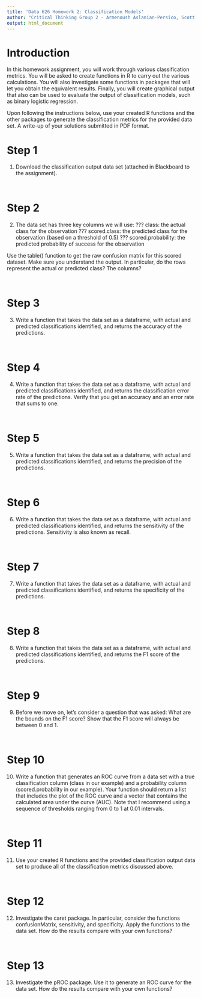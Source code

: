 ```yaml
---
title: 'Data 626 Homework 2: Classification Models'
author: "Critical Thinking Group 2 - Armenoush Aslanian-Persico, Scott Karr, Jeff Nieman, James Topor"
output: html_document
---
```


# Introduction

In this homework assignment, you will work through various classification metrics. You will be asked to create functions in R to carry out the various calculations. You will also investigate some functions in packages that will let you obtain the equivalent results. Finally, you will create graphical output that also can be used to evaluate the output of classification models, such as binary logistic regression.

Upon following the instructions below, use your created R functions and the other packages to generate the classification metrics for the provided data set. A write-up of your solutions submitted in PDF format.


# Step 1

1. Download the classification output data set (attached in Blackboard to the assignment).

```r

```


```r

```


# Step 2

2. The data set has three key columns we will use:
??? class: the actual class for the observation
??? scored.class: the predicted class for the observation (based on a threshold of 0.5)
??? scored.probability: the predicted probability of success for the observation

Use the table() function to get the raw confusion matrix for this scored dataset. Make sure you understand the output. In particular, do the rows represent the actual or predicted class? The columns?

```r

```


```r

```


# Step 3

3. Write a function that takes the data set as a dataframe, with actual and predicted classifications identified, and returns the accuracy of the predictions.


```r

```


```r

```

# Step 4

4. Write a function that takes the data set as a dataframe, with actual and predicted classifications identified, and returns the classification error rate of the predictions. Verify that you get an accuracy and an error rate that sums to one.



```r

```


```r

```


# Step 5


5. Write a function that takes the data set as a dataframe, with actual and predicted classifications identified, and returns the precision of the predictions.


```r

```


```r

```



# Step 6


6. Write a function that takes the data set as a dataframe, with actual and predicted classifications identified, and returns the sensitivity of the predictions. Sensitivity is also known as recall.



```r

```


```r

```



# Step 7

7. Write a function that takes the data set as a dataframe, with actual and predicted classifications identified, and returns the specificity of the predictions.




```r

```


```r

```



# Step 8

8. Write a function that takes the data set as a dataframe, with actual and predicted classifications identified, and returns the F1 score of the predictions.


```r

```


```r

```



# Step 9

9. Before we move on, let's consider a question that was asked: What are the bounds on the F1 score? Show that the F1 score will always be between 0 and 1.


```r

```


```r

```

# Step 10

10. Write a function that generates an ROC curve from a data set with a true classification column (class in our example) and a probability column (scored.probability in our example). Your function should return a list that includes the plot of the ROC curve and a vector that contains the calculated area under the curve (AUC). Note that I recommend using a sequence of thresholds ranging from 0 to 1 at 0.01 intervals.




```r

```


```r

```

# Step 11

11. Use your created R functions and the provided classification output data set to produce all of the classification metrics discussed above.


```r

```


```r

```

# Step 12


12. Investigate the caret package. In particular, consider the functions confusionMatrix, sensitivity, and specificity. Apply the functions to the data set. How do the results compare with your own functions?

```r

```


```r

```


# Step 13

13. Investigate the pROC package. Use it to generate an ROC curve for the data set. How do the results compare with your own functions?

```r

```


```r

```

